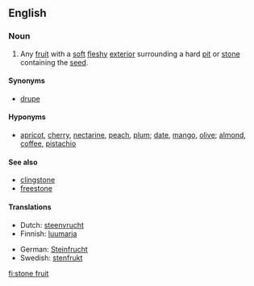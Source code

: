 {{wikipedia|Drupe}}
==English==

===Noun===
{{en-noun|sg=[[stone]] [[fruit]]}}

# Any [[fruit]] with a [[soft]] [[fleshy]] [[exterior]] surrounding a hard [[pit]] or [[stone]] containing the [[seed]].

====Synonyms====
* [[drupe]]

====Hyponyms====
*[[apricot]], [[cherry]], [[nectarine]], [[peach]], [[plum]]; [[date]], [[mango]], [[olive]]; [[almond]], [[coffee]], [[pistachio]]

====See also====
*[[clingstone]]
*[[freestone]]

====Translations====
{{trans-top|fruit with soft flesh and a hard pit}}
* Dutch: [[steenvrucht]] {{f}}
* Finnish: [[luumarja]]
{{trans-mid}}
* German: [[Steinfrucht]] {{f}}
* Swedish: [[stenfrukt]] {{c}}
{{trans-bottom}}

[[fi:stone fruit]]